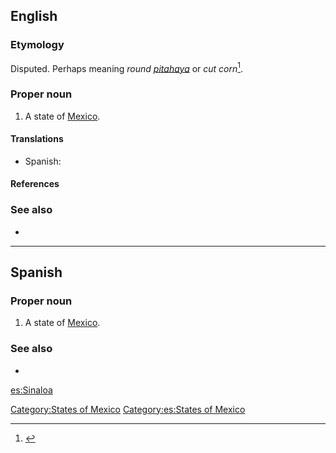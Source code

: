 ==English==

===Etymology===
Disputed. Perhaps meaning ''round [[pitahaya]]'' or ''cut corn''<ref>{{cite web |url=http://web.archive.org/web/20070716221737/http://www.sinaloa.gob.mx/NR/exeres/B1FB61DE-82E5-4EE7-AE7E-851D47307AF3,frameless.htm?NRMODE=Published |title=Municipio de Sinaloa de Leyva |archiveurl=http://web.archive.org/web/20070716221737/http://www.sinaloa.gob.mx/NR/exeres/B1FB61DE-82E5-4EE7-AE7E-851D47307AF3,frameless.htm?NRMODE=Published |archivedate=2007-07-16 }}</ref>.

===Proper noun===
{{en-proper noun}}

# A state of [[Mexico]].

====Translations====
{{trans-top|state of Mexico}}
*Spanish: {{t|es|Sinaloa|m}}
{{trans-mid}}
{{trans-bottom}}

====References====
<references/>

===See also===
*{{pedialite}}

[[Category:States of Mexico]]

----

==Spanish==

===Proper noun===
{{es-proper noun|m}}

# A state of [[Mexico]].

===See also===
* {{pedialite|lang=es}}

[[Category:es:States of Mexico]]

[[es:Sinaloa]]